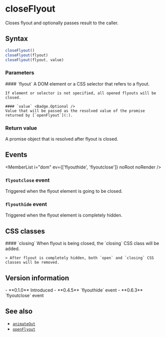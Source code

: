<Module name="brew-js/domAction" />

# closeFlyout

Closes flyout and optionally passes result to the caller.

## Syntax

```javascript
closeFlyout()
closeFlyout(flyout)
closeFlyout(flyout, value)
```

<ImportHint
    name="closeFlyout"
    module="brew-js/domAction"
    global="brew.closeFlyout"
/>

### Parameters

<dl>
    #### `flyout` <Badge.Optional />
    A DOM element or a CSS selector that refers to a flyout.

    If element or selector is not specified, all opened flyouts will be closed.

    #### `value` <Badge.Optional />
    Value that will be passed as the resolved value of the promise returned by [`openFlyout`](:).

</dl>

### Return value

A promise object that is resolved after flyout is closed.

## Events

<MemberList
    i="dom"
    ev={['flyouthide', 'flyoutclose']}
    noRoot noRender
/>

### `flyoutclose` event

Triggered when the flyout element is going to be closed.

### `flyouthide` event

Triggered when the flyout element is completely hidden.

## CSS classes

<dl>
    #### `closing`
    When flyout is being closed, the `closing` CSS class will be added.

    > After flyout is completely hidden, both `open` and `closing` CSS classes will be removed.
</dl>

## Version information

<VersionTimeline module="brew-js">
- **0.1.0** Introduced
- **0.4.5** `flyouthide` event
- **0.6.3** `flyoutclose` event
</VersionTimeline>

## See also

- [`animateOut`](:)
- [`openFlyout`](:)

